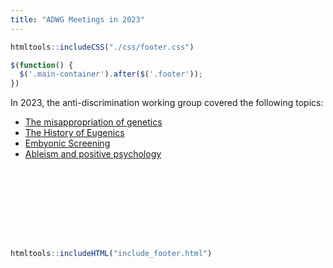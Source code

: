```yaml
---
title: "ADWG Meetings in 2023"
---
```


```r
htmltools::includeCSS("./css/footer.css")
```

```js
$(function() {
  $('.main-container').after($('.footer'));
})
```

In 2023, the anti-discrimination working group covered the following topics:
<br>

* <a href="First_meeting.html" title="The misappropriation of genetics">The misappropriation of genetics</a>
* <a href="Second_meeting.html" title="The History of Eugenics">The History of Eugenics</a>
* <a href="Third_meeting.html" title="Embyonic Screening">Embyonic Screening</a>
* <a href="Sixth_meeting.html" title="Ableism and positive psychology">Ableism and positive psychology</a>

<br><br><br>



<br><br><br>

```r
htmltools::includeHTML("include_footer.html")
```